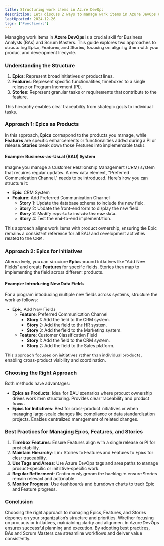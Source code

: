 ```yaml
---
title: Structuring work items in Azure DevOps
description: Lets discuss 2 ways to manage work items in Azure DevOps using Epics, Features, and Stories for effective product development and maintenance.
lastUpdated: 2024-12-26
tags: ["Functional"]
---
```



<Badge text="Functional" variant="default" />

Managing work items in **Azure DevOps** is a crucial skill for Business Analysts (BAs) and Scrum Masters. This guide explores two approaches to structuring Epics, Features, and Stories, focusing on aligning them with your product and development lifecycle.

### Understanding the Structure

1. **Epics**: Represent broad initiatives or product lines.
2. **Features**: Represent specific functionalities, timeboxed to a single release or Program Increment (PI).
3. **Stories**: Represent granular tasks or requirements that contribute to the feature.

This hierarchy enables clear traceability from strategic goals to individual tasks.

### Approach 1: Epics as Products

In this approach, **Epics** correspond to the products you manage, while **Features** are specific enhancements or functionalities added during a PI or release. **Stories** break down those Features into implementable tasks.

#### Example: Business-as-Usual (BAU) System

Imagine you manage a Customer Relationship Management (CRM) system that requires regular updates. A new data element, "Preferred Communication Channel," needs to be introduced. Here's how you can structure it:

- **Epic**: CRM System
- **Feature**: Add Preferred Communication Channel
  - **Story** 1: Update the database schema to include the new field.
  - **Story** 2: Update the front-end form to display the new field.
  - **Story** 3: Modify reports to include the new data.
  - **Story** 4: Test the end-to-end implementation.

This approach aligns work items with product ownership, ensuring the Epic remains a consistent reference for all BAU and development activities related to the CRM.

### Approach 2: Epics for Initiatives

Alternatively, you can structure **Epics** around initiatives like "Add New Fields" and create **Features** for specific fields. Stories then map to implementing the field across different products.

#### Example: Introducing New Data Fields

For a program introducing multiple new fields across systems, structure the work as follows:

- **Epic**: Add New Fields
  - **Feature**: Preferred Communication Channel
    - **Story** 1: Add the field to the CRM system.
    - **Story** 2: Add the field to the HR system.
    - **Story** 3: Add the field to the Marketing system.
  - **Feature**: Customer Classification Field
    - **Story** 1: Add the field to the CRM system.
    - **Story** 2: Add the field to the Sales platform.

This approach focuses on initiatives rather than individual products, enabling cross-product visibility and coordination.

### Choosing the Right Approach

Both methods have advantages:

- **Epics as Products**: Ideal for BAU scenarios where product ownership drives work item structuring. Provides clear traceability and product focus.
- **Epics for Initiatives**: Best for cross-product initiatives or when managing large-scale changes like compliance or data standardization projects. Enables centralized management of related changes.

### Best Practices for Managing Epics, Features, and Stories

1. **Timebox Features**: Ensure Features align with a single release or PI for predictability.
2. **Maintain Hierarchy**: Link Stories to Features and Features to Epics for clear traceability.
3. **Use Tags and Areas**: Use Azure DevOps tags and area paths to manage product-specific or initiative-specific work.
4. **Regular Refinement**: Continuously groom the backlog to ensure Stories remain relevant and actionable.
5. **Monitor Progress**: Use dashboards and burndown charts to track Epic and Feature progress.

### Conclusion

Choosing the right approach to managing Epics, Features, and Stories depends on your organization’s structure and priorities. Whether focusing on products or initiatives, maintaining clarity and alignment in Azure DevOps ensures successful planning and execution. By adopting best practices, BAs and Scrum Masters can streamline workflows and deliver value consistently.
